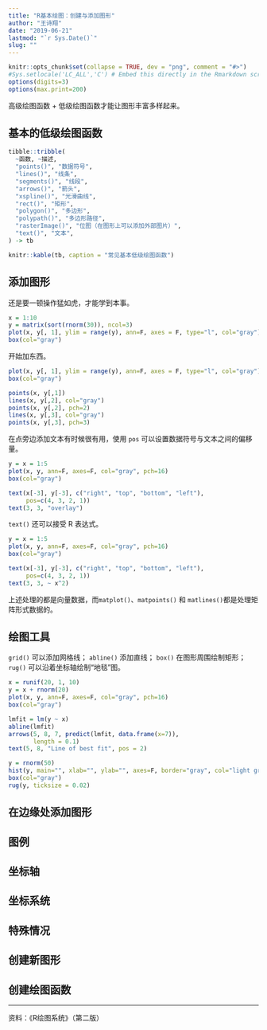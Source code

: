 ```yaml
---
title: "R基本绘图：创建与添加图形"
author: "王诗翔"
date: "2019-06-21"
lastmod: "`r Sys.Date()`"
slug: ""
---
```


```r
knitr::opts_chunk$set(collapse = TRUE, dev = "png", comment = "#>")
#Sys.setlocale('LC_ALL','C') # Embed this directly in the Rmarkdown script that contains the Chinese character comment
options(digits=3)
options(max.print=200)
```

高级绘图函数 + 低级绘图函数才能让图形丰富多样起来。

## 基本的低级绘图函数

```r
tibble::tribble(
  ~函数, ~描述,
  "points()", "数据符号",
  "lines()", "线条",
  "segments()", "线段",
  "arrows()", "箭头",
  "xspline()", "光滑曲线",
  "rect()", "矩形",
  "polygon()", "多边形",
  "polypath()", "多边形路径",
  "rasterImage()", "位图（在图形上可以添加外部图片）",
  "text()", "文本",
) -> tb

knitr::kable(tb, caption = "常见基本低级绘图函数")
```

## 添加图形

还是要一顿操作猛如虎，才能学到本事。

```r
x = 1:10
y = matrix(sort(rnorm(30)), ncol=3)
plot(x, y[, 1], ylim = range(y), ann=F, axes = F, type="l", col="gray")
box(col="gray")
```

开始加东西。

```r
plot(x, y[, 1], ylim = range(y), ann=F, axes = F, type="l", col="gray")
box(col="gray")

points(x, y[,1])
lines(x, y[,2], col="gray")
points(x, y[,2], pch=2)
lines(x, y[,3], col="gray")
points(x, y[,3], pch=3)
```

在点旁边添加文本有时候很有用，使用 `pos` 可以设置数据符号与文本之间的偏移量。

```r
y = x = 1:5
plot(x, y, ann=F, axes=F, col="gray", pch=16)
box(col="gray")

text(x[-3], y[-3], c("right", "top", "bottom", "left"),
     pos=c(4, 3, 2, 1))
text(3, 3, "overlay")
```

`text()` 还可以接受 R 表达式。

```r
y = x = 1:5
plot(x, y, ann=F, axes=F, col="gray", pch=16)
box(col="gray")

text(x[-3], y[-3], c("right", "top", "bottom", "left"),
     pos=c(4, 3, 2, 1))
text(3, 3, ~ x^2)
```


上述处理的都是向量数据，而`matplot()`、`matpoints()` 和 `matlines()`都是处理矩阵形式数据的。

## 绘图工具

`grid()` 可以添加网格线； `abline()` 添加直线； `box()` 在图形周围绘制矩形；`rug()` 可以沿着坐标轴绘制“地毯”图。

```r
x = runif(20, 1, 10)
y = x + rnorm(20)
plot(x, y, ann=F, axes=F, col="gray", pch=16)
box(col="gray")

lmfit = lm(y ~ x)
abline(lmfit)
arrows(5, 8, 7, predict(lmfit, data.frame(x=7)), 
       length = 0.1)
text(5, 8, "Line of best fit", pos = 2)
```

```r
y = rnorm(50)
hist(y, main="", xlab="", ylab="", axes=F, border="gray", col="light gray")
box(col="gray")
rug(y, ticksize = 0.02)
```

## 在边缘处添加图形

## 图例

## 坐标轴

## 坐标系统

## 特殊情况

## 创建新图形

## 创建绘图函数

***

资料：《R绘图系统》（第二版）
